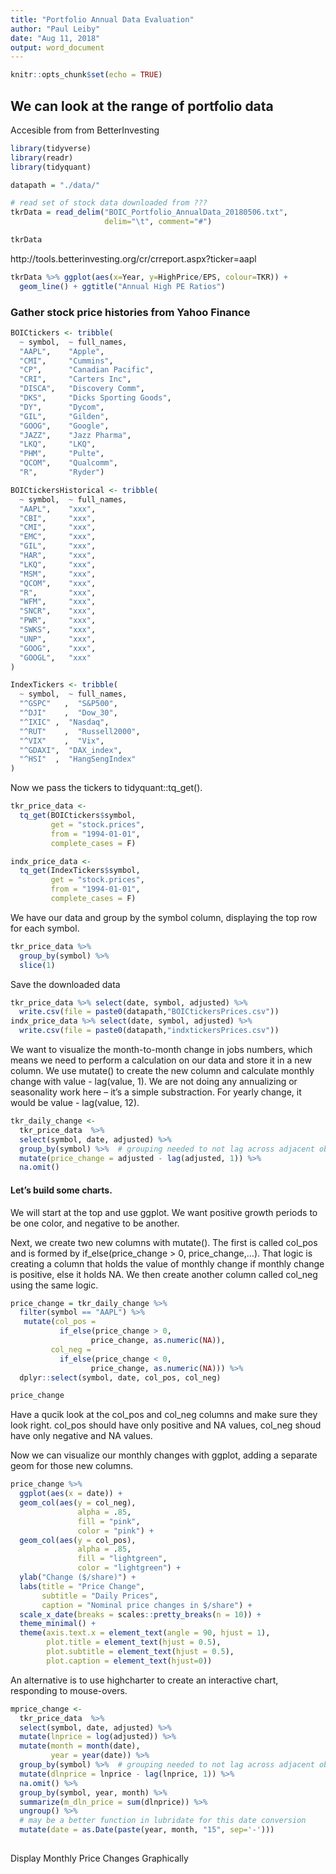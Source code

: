 ```yaml
---
title: "Portfolio Annual Data Evaluation"
author: "Paul Leiby"
date: "Aug 11, 2018"
output: word_document
---
```


```r
knitr::opts_chunk$set(echo = TRUE)
```

## We can look at the range of portfolio data

Accesible from from BetterInvesting

```r
library(tidyverse)
library(readr)
library(tidyquant)
```

```r
datapath = "./data/"
```



```r
# read set of stock data downloaded from ???
tkrData = read_delim("BOIC_Portfolio_AnnualData_20180506.txt",
                     delim="\t", comment="#")
```

```r
tkrData

```

http://tools.betterinvesting.org/cr/crreport.aspx?ticker=aapl

```r
tkrData %>% ggplot(aes(x=Year, y=HighPrice/EPS, colour=TKR)) + 
  geom_line() + ggtitle("Annual High PE Ratios")
```

### Gather stock price histories from Yahoo Finance

```r
BOICtickers <- tribble(
  ~ symbol,  ~ full_names,
  "AAPL",    "Apple",
  "CMI",     "Cummins",
  "CP",      "Canadian Pacific",
  "CRI",     "Carters Inc",
  "DISCA",   "Discovery Comm",  
  "DKS",     "Dicks Sporting Goods",
  "DY",      "Dycom", 
  "GIL",     "Gilden",
  "GOOG",    "Google",
  "JAZZ",    "Jazz Pharma",
  "LKQ",     "LKQ",
  "PHM",     "Pulte",
  "QCOM",    "Qualcomm",
  "R",       "Ryder")

BOICtickersHistorical <- tribble(
  ~ symbol,  ~ full_names,
  "AAPL",    "xxx",
  "CBI",     "xxx",
  "CMI",     "xxx",
  "EMC",     "xxx",
  "GIL",     "xxx",
  "HAR",     "xxx",
  "LKQ",     "xxx",
  "MSM",     "xxx",
  "QCOM",    "xxx",
  "R",       "xxx",
  "WFM",     "xxx",
  "SNCR",    "xxx",
  "PWR",     "xxx",
  "SWKS",    "xxx",
  "UNP",     "xxx",
  "GOOG",    "xxx",
  "GOOGL",   "xxx"
)

IndexTickers <- tribble(
  ~ symbol,  ~ full_names,
  "^GSPC"	,  "S&P500",
  "^DJI"	,  "Dow_30",
  "^IXIC" ,  "Nasdaq",
  "^RUT"	,  "Russell2000",
  "^VIX"	,  "Vix",
  "^GDAXI",  "DAX_index",
  "^HSI"  ,  "HangSengIndex"
)

```

Now we pass the tickers to tidyquant::tq_get().

```r
tkr_price_data <- 
  tq_get(BOICtickers$symbol,                         
         get = "stock.prices",             
         from = "1994-01-01",
         complete_cases = F)

indx_price_data <- 
  tq_get(IndexTickers$symbol,                         
         get = "stock.prices",             
         from = "1994-01-01",
         complete_cases = F)

```

We have our data and group by the symbol column, displaying the top row for each symbol.

```r
tkr_price_data %>% 
  group_by(symbol) %>% 
  slice(1)
```

Save the downloaded data

```r
tkr_price_data %>% select(date, symbol, adjusted) %>%
  write.csv(file = paste0(datapath,"BOICtickersPrices.csv"))
indx_price_data %>% select(date, symbol, adjusted) %>%
  write.csv(file = paste0(datapath,"indxtickersPrices.csv"))
```

We want to visualize the month-to-month change in jobs numbers, which means we need to perform a calculation on our data and store it in a new column. We use mutate() to create the new column and calculate monthly change with value - lag(value, 1). We are not doing any annualizing or seasonality work here – it’s a simple substraction. For yearly change, it would be value - lag(value, 12).

```r
tkr_daily_change <- 
  tkr_price_data  %>% 
  select(symbol, date, adjusted) %>%
  group_by(symbol) %>%  # grouping needed to not lag across adjacent observations for 2 groups
  mutate(price_change = adjusted - lag(adjusted, 1)) %>% 
  na.omit()
```


#### Let’s build some charts.

We will start at the top and use ggplot.
We want positive growth periods to be one color, and negative to be another. 

Next, we create two new columns with mutate(). The first is called col_pos and is formed by if_else(price_change > 0, price_change,...). That logic is creating a column that holds the value of monthly change if monthly change is positive, else it holds NA. We then create another column called col_neg using the same logic.

```r
price_change = tkr_daily_change %>% 
  filter(symbol == "AAPL") %>% 
   mutate(col_pos = 
           if_else(price_change > 0, 
                  price_change, as.numeric(NA)),
         col_neg = 
           if_else(price_change < 0, 
                  price_change, as.numeric(NA))) %>% 
  dplyr::select(symbol, date, col_pos, col_neg)

price_change
```

Have a qucik look at the col_pos and col_neg columns and make sure they look right. col_pos should have only positive and NA values, col_neg shoud have only negative and NA values.

Now we can visualize our monthly changes with ggplot, adding a separate geom for those new columns.

```r
price_change %>% 
  ggplot(aes(x = date)) +
  geom_col(aes(y = col_neg),
               alpha = .85,
               fill = "pink",
               color = "pink") +
  geom_col(aes(y = col_pos),
               alpha = .85,
               fill = "lightgreen",
               color = "lightgreen") +
  ylab("Change ($/share)") +
  labs(title = "Price Change",
       subtitle = "Daily Prices",
       caption = "Nominal price changes in $/share") +
  scale_x_date(breaks = scales::pretty_breaks(n = 10)) +
  theme_minimal() +
  theme(axis.text.x = element_text(angle = 90, hjust = 1),
        plot.title = element_text(hjust = 0.5),
        plot.subtitle = element_text(hjust = 0.5),
        plot.caption = element_text(hjust=0))
```

An alternative is to use highcharter to create an interactive chart, responding to mouse-overs.

```r
mprice_change <- 
  tkr_price_data  %>% 
  select(symbol, date, adjusted) %>%
  mutate(lnprice = log(adjusted)) %>%
  mutate(month = month(date),
         year = year(date)) %>%
  group_by(symbol) %>%  # grouping needed to not lag across adjacent observations for 2 groups
  mutate(dlnprice = lnprice - lag(lnprice, 1)) %>% 
  na.omit() %>%
  group_by(symbol, year, month) %>%
  summarize(m_dln_price = sum(dlnprice)) %>%
  ungroup() %>%
  # may be a better function in lubridate for this date conversion
  mutate(date = as.Date(paste(year, month, "15", sep='-')))
  
```

Display Monthly Price Changes Graphically
